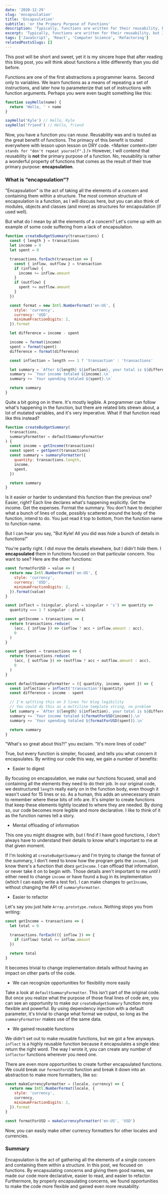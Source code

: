 ```yaml
---
date: '2020-12-29'
slug: 'encapsulation'
title: 'Encapsulation'
subtitle: 'or the Primary Purpose of Functions'
description: 'Typically, functions are written for their reusability, but I want to convince you that the reason to reach for a function is to encapsulate a concern.'
excerpt: 'Typically, functions are written for their reusability, but I want to convince you that the reason to reach for a function is to encapsulate a concern.'
tags: ['JavaScript', 'React', 'Computer Science', 'Refactoring']
relatedPostsSlugs: []
---
```


This post will be short and sweet, yet it is my sincere hope that after reading this blog post, you will think about functions a little differently than you did before.

Functions are one of the first abstractions a programmer learns. Second only to variables. We learn functions as a means of repeating a set of instructions, and later how to parameterize that set of instructions with function arguments. Perhaps you were even taught something like this:

```javascript
function sayHello(name) {
  return 'Hello, ' + name
}

sayHello('Kyle') // Hello, Kyle
sayHello('friend') // Hello, friend
```

Now, you have a function you can _reuse_. Reusability was and is touted as the great benefit of functions. The primacy of this benefit is touted everywhere with lesson upon lesson on DRY code. <Marker content={`DRY stands for "don't repeat yourself".`} /> However, I will contend that reusability is **not** the primary purpose of a function. No, reusability is rather a wonderful property of functions that comes as the result of their true primary purpose: **encapsulation**.

### What is &ldquo;encapsulation&rdquo;?

"Encapsulation" is the act of taking all the elements of a concern and containing them within a structure. The most common structure of encapsulation is a function, as I will discuss here, but you can also think of modules, objects and classes (and more) as structures for encapsulation (if used well).

But what do I mean by all the elements of a concern? Let's come up with an example of some code suffering from a lack of encapsulation.

```javascript
function createBudgetSummary(transactions) {
  const { length } = transactions
  let income = 0
  let spent = 0

  transactions.forEach(transaction => {
    const { inflow, outflow } = transaction
    if (inflow) {
      income += inflow.amount
    }
    if (outflow) {
      spent += outflow.amount
    }
  })

  const format = new Intl.NumberFormat('en-US', {
    style: 'currency',
    currency: 'USD',
    minimumFractionDigits: 2,
  }).format

  let difference = income - spent

  income = format(income)
  spent = format(spent)
  difference = format(difference)

  const inflection = length === 1 ? 'transaction' : 'transactions'

  let summary = `After ${length} ${inflection}, your total is ${difference}\n`
  summary += `Your income totaled ${income}.\n`
  summary += `Your spending totaled ${spent}.\n`

  return summary
}
```

Quite a bit going on in there. It's mostly legible. A programmer can follow what's happening in the function, but there are related bits strewn about, a lot of mutated variables, and it's very imperative. What if that function read like this instead?

```javascript
function createBudgetSummary(
  transactions,
  summaryFormatter = defaultSummaryFormatter
) {
  const income = getIncome(transactions)
  const spent = getSpent(transactions)
  const summary = summaryFormatter({
    quantity: transactions.length,
    income,
    spent,
  })

  return summary
}
```

Is it easier or harder to understand this function than the previous one? Easier, right? Each line declares what's happening explicitly. Get the income. Get the expenses. Format the summary. You don't have to decipher what a bunch of lines of code, possibly scattered around the body of the function, intend to do. You just read it top to bottom, from the function name to function name.

But I can hear you say, "But Kyle! All you did was _hide_ a bunch of details in functions!"

You're partly right. I did _move_ the details elsewhere, but I didn't _hide_ them. I **encapsulated** them in functions focused on that particular concern. You want to see? Here are the other functions:

```javascript
const formatForUSD = value => {
  return new Intl.NumberFormat('en-US', {
    style: 'currency',
    currency: 'USD',
    minimumFractionDigits: 2,
  }).format(value)
}

const inflect = (singular, plural = singular + 's') => quantity =>
  quantity === 1 ? singular : plural

const getIncome = transactions => {
  return transactions.reduce(
    (acc, { inflow }) => (inflow ? acc + inflow.amount : acc),
    0
  )
}

const getSpent = transactions => {
  return transactions.reduce(
    (acc, { outflow }) => (outflow ? acc + outflow.amount : acc),
    0
  )
}

const defaultSummaryFormatter = ({ quantity, income, spent }) => {
  const inflection = inflect('transaction')(quantity)
  const difference = income - spent

  // I'm spltting this on 3 lines for blog legibility
  // You could do this as a multiline template string, no problem
  let summary = `After ${length} ${inflection}, your total is ${difference}\n`
  summary += `Your income totaled ${formatForUSD(income)}.\n`
  summary += `Your spending totaled ${formatForUSD(spent)}.\n`

  return summary
}
```

"What's so great about this?!" you exclaim. "It's more lines of code!"

True, but every function is simpler, focused, and tells you what concern it encapsulates. By writing our code this way, we gain a number of benefits:

- Easier to digest

By focusing on encapsulation, we make our functions focused, small and containing all the elements they need to do their job. In our original code, we destructured `length` really early on in the function body, even though it wasn't used for 15 lines or so. As a human, this adds an unnecessary strain to remember where these bits of info are. It's simpler to create functions that keep these elements tightly located to where they are needed. By doing so, our code becomes more legible and more declarative. I like to think of it as the function names tell a story.

- Mental offloading of information

This one you might disagree with, but I find if I have good functions, I don't always have to understand their details to know what's important to me at that given moment.

If I'm looking at `createBudgetSummary` and I'm trying to change the format of the summary, I don't need to know how the program gets the `income`, I just know there's a function that _does_ `getIncome`. I can offload that information, or never take it on to begin with. Those details aren't important to me _until_ I either need to change `income` or have found a bug in its implementation (which I can easily write a test for). I can make changes to `getIncome`, without changing the API of `summaryFormatter`.

- Easier to refactor

Let's say you just hate `Array.prototype.reduce`. <Marker content="There's a whole cult of <code>reduce</code> haters on Twitter. I don't blame them, but I do like to poke and prod them a bit. 😁" /> Nothing stops you from writing:

```javascript
const getIncome = transactions => {
  let total = 0

  transactions.forEach(({ inflow }) => {
    if (inflow) total += inflow.amount
  })

  return total
}
```

It becomes trivial to change implementation details without having an impact on other parts of the code.

- We can recognize opportunities for flexibility more easily

Take a look at `defaultSummaryFormatter`. This isn't part of the original code. But once you realize what the purpose of those final lines of code are, you can see an opportunity to make our `createBudgetSummary` function more flexible and powerful. By using dependency injection with a default parameter, it's trivial to change what format we output, so long as the `summaryFormatter` makes use of the same data.

- We gained reusable functions

We didn't set out to make reusable functions, but we got a few anyways. `inflect` is a highly reusable function because it encapsulates a single idea: return the right word. The way I wrote it, you can create any number of `inflector` functions wherever you need one.

There are even more opportunities to create further encapsulated functions. We could break our `formatForUSD` function and break it down into an abstraction to make more formatters, like so:

```javascript
const makeCurrencyFormatter = (locale, currency) => {
  return new Intl.NumberFormat(locale, {
    style: 'currency',
    currency,
    minimumFractionDigits: 2,
  }).format
}

const formatForUSD = makeCurrencyFormatter('en-US', 'USD')
```

Now, you can easily make other currency formatters for other locales and currencies.

### Summary

Encapsulation is the act of gathering all the elements of a single concern and containing them within a structure. In this post, we focused on functions. By encapsulating concerns and giving them good names, we made our code more declarative, easier to read, and easier to refactor. Furthermore, by properly encapsulating concerns, we found opportunities to make the code more flexible and gained even more reusability.
